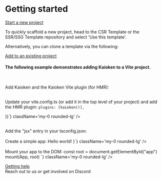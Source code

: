 
# Getting started

<HighlightOnLoad hash="#start-a-new-project">
  <div className="docs-section-header">
    <a id="start-a-new-project" href="#start-a-new-project">Start a new project</a>
  </div>

  To quickly scaffold a new project, head to the <ExternalLink href="https://github.com/CrimsonChi/kaioken-csr-template.git">CSR Template</ExternalLink>
  or the <ExternalLink href="https://github.com/CrimsonChi/kaioken-ssr-template.git">SSR/SSG Template</ExternalLink> repository
  and select 'Use this template'.

  <span>Alternatively, you can clone a template via the following:</span>
  <div className="not-prose">
    <GitCloneCode />
  </div>
</HighlightOnLoad>
<div className="py-8"></div>
<HighlightOnLoad hash="#add-to-an-existing-project">
  <div className="docs-section-header">
    <a id="add-to-an-existing-project" href="#add-to-an-existing-project">Add to an existing project</a>
  </div>

  <h4>The following example demonstrates adding Kaioken to a Vite project.</h4>
  <br />

  <span>Add Kaioken and the Kaioken Vite plugin (for HMR):</span>
  <div className="not-prose">
    <CodeBlock
      lang="bash"
      copy
      className="my-0 rounded-lg"
      code={`pnpm add kaioken
  pnpm add vite-plugin-kaioken -D`}
    />
  </div>

  <br />

  <div className="not-prose">
    <span>Update your vite.config.ts (or add it in the top level of your project) and add the HMR plugin:</span>
    <CodeBlock
    lang="ts"
    copy
    code={`import { defineConfig } from "vite"

    plugins: [kaioken()],
  })`} className='my-0 rounded-lg' />
  </div>

  <br />

  <div className="not-prose">
    <span>Add the "jsx" entry in your tsconfig.json:</span>
    <CodeBlock
      lang="json"
      code={`{
    "compilerOptions": {
      ...
      "jsx": "preserve"
      ...
    }
  }`}
      className="my-0 rounded-lg"
    />
  </div>

  <br />

  <div className="not-prose">
    <span>Create a simple app:</span>
    <CodeBlock 
      lang="jsx"
      copy
      code={`export function App() {
    return <h1>Hello world!</h1>
  }`} className='my-0 rounded-lg' />

  </div>

  <br />

  <div className="not-prose">
    <span>Mount your app to the DOM:</span>
    <CodeBlock 
      lang="ts"
      copy
      code={`import { mount } from "kaioken"

  const root = document.getElementById("app")
  mount(App, root)
  `} className='my-0 rounded-lg' />

  </div>
</HighlightOnLoad>
<div className="py-8"></div>
<HighlightOnLoad hash="#getting-help">
  <div className="docs-section-header">
    <a id="getting-help" href="#getting-help">Getting help</a>
  </div>
  Reach out to us or get involved on <ExternalLink href="https://discord.gg/yspvgXegvs">Discord</ExternalLink>

</HighlightOnLoad>